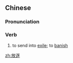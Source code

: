 ==Chinese==
{{zh-forms}}

===Pronunciation===
{{zh-pron
|m=fàngzhú
|c=fong3 zuk6
|mn=hòng-tio̍k
|cat=v
}}

===Verb===
{{zh-verb}}

# to send into [[exile]]; to [[banish]]

[[zh:放逐]]